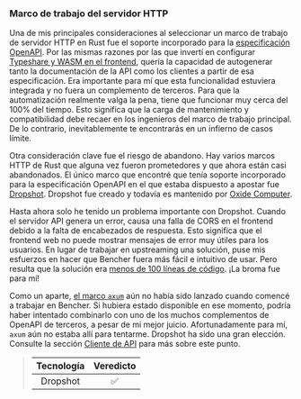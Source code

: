 ### Marco de trabajo del servidor HTTP

Una de mis principales consideraciones al seleccionar un marco de trabajo de servidor HTTP en Rust fue el soporte incorporado para la [especificación OpenAPI][openapi spec]. Por las mismas razones por las que invertí en configurar [Typeshare y WASM en el frontend][frontend language], quería la capacidad de autogenerar tanto la documentación de la API como los clientes a partir de esa especificación. Era importante para mí que esta funcionalidad estuviera integrada y no fuera un complemento de terceros. Para que la automatización realmente valga la pena, tiene que funcionar muy cerca del 100% del tiempo. Esto significa que la carga de mantenimiento y compatibilidad debe recaer en los ingenieros del marco de trabajo principal. De lo contrario, inevitablemente te encontrarás en un infierno de casos límite.

Otra consideración clave fue el riesgo de abandono. Hay varios marcos HTTP de Rust que alguna vez fueron prometedores y que ahora están casi abandonados. El único marco que encontré que tenía soporte incorporado para la especificación OpenAPI en el que estaba dispuesto a apostar fue [Dropshot][dropshot github]. Dropshot fue creado y todavía es mantenido por [Oxide Computer][oxide computer].

Hasta ahora solo he tenido un problema importante con Dropshot. Cuando el servidor API genera un error, causa una falla de CORS en el frontend debido a la falta de encabezados de respuesta. Esto significa que el frontend web no puede mostrar mensajes de error muy útiles para los usuarios. En lugar de trabajar en upstreaming una solución, puse mis esfuerzos en hacer que Bencher fuera más fácil e intuitivo de usar. Pero resulta que la solución era [menos de 100 líneas de código][dropshot github issue 1193]. ¡La broma fue para mí!

Como un aparte, [el marco `axum`][axum github] aún no había sido lanzado cuando comencé a trabajar en Bencher. Si hubiera estado disponible en ese momento, podría haber intentado combinarlo con uno de los muchos complementos de OpenAPI de terceros, a pesar de mi mejor juicio. Afortunadamente para mí, `axum` aún no estaba allí para tentarme. Dropshot ha sido una gran elección. Consulte la sección [Cliente de API][api client] para más sobre este punto.

> | Tecnología | Veredicto |
> | :--------: | :-------: |
> |  Dropshot  |    ✅    |

[openapi spec]: https://swagger.io/specification/
[frontend language]: #frontend-language
[dropshot github]: https://github.com/oxidecomputer/dropshot
[oxide computer]: https://oxide.computer/
[dropshot github issue 1193]: https://github.com/oxidecomputer/dropshot/pull/1193
[axum github]: https://github.com/tokio-rs/axum
[api client]: #api-client